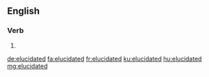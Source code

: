 ==English==

===Verb===
{{head|en|verb form}}

# {{en-past of|elucidate}}

[[de:elucidated]]
[[fa:elucidated]]
[[fr:elucidated]]
[[ku:elucidated]]
[[hu:elucidated]]
[[mg:elucidated]]